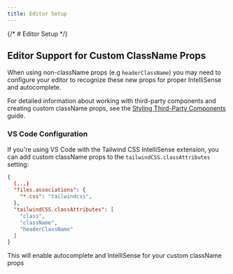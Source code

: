 ```yaml
---
title: Editor Setup
---
```


{/* # Editor Setup */}

## Editor Support for Custom ClassName Props

When using non-className props (e.g `headerClassName`) you may need to configure your editor to recognize these new props for proper IntelliSense and autocomplete.

For detailed information about working with third-party components and creating custom className props, see the [Styling Third-Party Components](../guides/third-party-components) guide.

### VS Code Configuration

If you're using VS Code with the Tailwind CSS IntelliSense extension, you can add custom className props to the `tailwindCSS.classAttributes` setting:

```json
{
  (...)
  "files.associations": {
    "*.css": "tailwindcss",
  },
  "tailwindCSS.classAttributes": [
    "class",
    "className",
    "headerClassName"
  ]
}
```

This will enable autocomplete and IntelliSense for your custom className props
